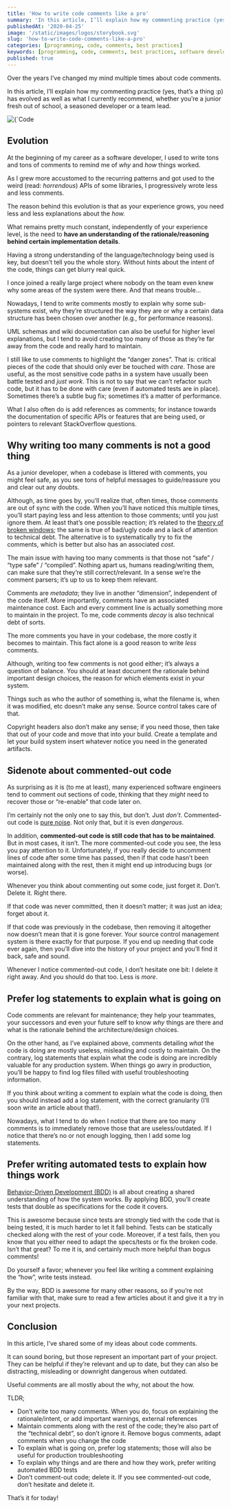 ```yaml
---
title: 'How to write code comments like a pro'
summary: 'In this article, I’ll explain how my commenting practice (yes, that’s a thing :p) has evolved as well as what I currently recommend, whether you’re a junior fresh out of school, a seasoned developer…'
publishedAt: '2020-04-25'
image: '/static/images/logos/storybook.svg'
slug: 'how-to-write-code-comments-like-a-pro'
categories: [programming, code, comments, best practices]
keywords: [programming, code, comments, best practices, software development]
published: true
---
```


Over the years I’ve changed my mind multiple times about code comments.

In this article, I’ll explain how my commenting practice (yes, that’s a thing :p) has evolved as well as what I currently recommend, whether you’re a junior fresh out of school, a seasoned developer or a team lead.

<BlogPostCenteredContent>
  <Image
    alt={`Code comments`}
    src={`/static/images/blog/2020/code-comments.png`}
    width={800}
    height={266}
    priority
  />
</BlogPostCenteredContent>

## Evolution

At the beginning of my career as a software developer, I used to write tons and tons of comments to remind me of _why_ and _how_ things worked.

As I grew more accustomed to the recurring patterns and got used to the weird (read: _horrendous_) APIs of some libraries, I progressively wrote less and less comments.

The reason behind this evolution is that as your experience grows, you need less and less explanations about the _how._

What remains pretty much constant, independently of your experience level, is the need to **have an understanding of the rationale/reasoning behind certain implementation details**.

Having a strong understanding of the language/technology being used is key, but doesn’t tell you the whole story. Without hints about the intent of the code, things can get blurry real quick.

I once joined a really large project where nobody on the team even knew why some areas of the system were there. And that means trouble…

Nowadays, I tend to write comments mostly to explain why some sub-systems exist, why they’re structured the way they are or why a certain data structure has been chosen over another (e.g., for performance reasons).

UML schemas and wiki documentation can also be useful for higher level explanations, but I tend to avoid creating too many of those as they’re far away from the code and really hard to maintain.

I still like to use comments to highlight the “danger zones”. That is: critical pieces of the code that should only ever be touched with _care_. Those are useful, as the most sensitive code paths in a system have usually been battle tested and _just work_. This is not to say that we can’t refactor such code, but it has to be done with care (even if automated tests are in place). Sometimes there’s a subtle bug fix; sometimes it’s a matter of performance.

What I also often do is add references as comments; for instance towards the documentation of specific APIs or features that are being used, or pointers to relevant StackOverflow questions.

## Why writing too many comments is not a good thing

As a junior developer, when a codebase is littered with comments, you might feel safe, as you see tons of helpful messages to guide/reassure you and clear out any doubts.

Although, as time goes by, you’ll realize that, often times, those comments are out of sync with the code. When you’ll have noticed this multiple times, you’ll start paying less and less attention to those comments; until you just ignore them. At least that’s one possible reaction; it’s related to the [theory of broken windows](https://en.wikipedia.org/wiki/Broken_windows_theory); the same is true of bad/ugly code and a lack of attention to technical debt. The alternative is to systematically try to fix the comments, which is better but also has an associated _cost_.

The main issue with having too many comments is that those not “safe” / “type safe” / “compiled”. Nothing apart us, humans reading/writing them, can make sure that they’re still correct/relevant. In a sense we’re the comment parsers; it’s up to us to keep them relevant.

Comments are _metadata_; they live in another “dimension”, independent of the code itself. More importantly, comments have an associated maintenance cost. Each and every comment line is actually something more to maintain in the project. To me, code comments _decay_ is also technical debt of sorts.

The more comments you have in your codebase, the more costly it becomes to maintain. This fact alone is a good reason to write _less_ comments.

Although, writing too few comments is not good either; it’s always a question of balance. You should at least document the rationale behind important design choices, the reason for which elements exist in your system.

Things such as who the author of something is, what the filename is, when it was modified, etc doesn’t make any sense. Source control takes care of that.

Copyright headers also don’t make any sense; if you need those, then take that out of your code and move that into your build. Create a template and let your build system insert whatever notice you need in the generated artifacts.

## Sidenote about commented-out code

As surprising as it is (to me at least), many experienced software engineers tend to comment out sections of code, thinking that they _might_ need to recover those or “re-enable” that code later on.

I’m certainly not the only one to say this, but don’t. Just _don’t_. Commented-out code is [pure noise](https://en.wikipedia.org/wiki/Signal-to-noise_ratio). Not only that, but it is even _dangerous_.

In addition, **commented-out code is still code that has to be maintained**. But in most cases, it isn’t. The more commented-out code you see, the less you pay attention to it. Unfortunately, if you really decide to uncomment lines of code after some time has passed, then if that code hasn’t been maintained along with the rest, then it might end up introducing bugs (or worse).

Whenever you think about commenting out some code, just forget it. Don’t. Delete it. Right there.

If that code was never committed, then it doesn’t matter; it was just an idea; forget about it.

If that code was previously in the codebase, then removing it altogether now doesn’t mean that it is gone forever. Your source control management system is there exactly for that purpose. If you end up needing that code ever again, then you’ll dive into the history of your project and you’ll find it back, safe and sound.

Whenever I notice commented-out code, I don’t hesitate one bit: I delete it right away. And you should do that too. Less is _more_.

## Prefer log statements to explain what is going on

Code comments are relevant for maintenance; they help your teammates, your successors and even your future self to know _why_ things are there and what is the rationale behind the architecture/design choices.

On the other hand, as I’ve explained above, comments detailing _what_ the code is doing are mostly useless, misleading and costly to maintain. On the contrary, log statements that explain what the code is doing are incredibly valuable for any production system. When things go awry in production, you’ll be happy to find log files filled with useful troubleshooting information.

If you think about writing a comment to explain what the code is doing, then you should instead add a log statement, with the correct granularity (I’ll soon write an article about that!).

Nowadays, what I tend to do when I notice that there are too many comments is to immediately remove those that are useless/outdated. If I notice that there’s no or not enough logging, then I add some log statements.

## Prefer writing automated tests to explain how things work

[Behavior-Driven Development (BDD)](https://en.wikipedia.org/wiki/Behavior-driven_development) is all about creating a shared understanding of how the system works. By applying BDD, you’ll create tests that double as specifications for the code it covers.

This is awesome because since tests are strongly tied with the code that is being tested, it is much harder to let it fall behind. Tests can be statically checked along with the rest of your code. Moreover, if a test fails, then you know that you either need to adapt the specs/tests or fix the broken code. Isn’t that great? To me it is, and certainly much more helpful than bogus comments!

Do yourself a favor; whenever you feel like writing a comment explaining the “how”, write tests instead.

By the way, BDD is awesome for many other reasons, so if you’re not familiar with that, make sure to read a few articles about it and give it a try in your next projects.

## Conclusion

In this article, I’ve shared some of my ideas about code comments.

It can sound boring, but those represent an important part of your project. They can be helpful if they’re relevant and up to date, but they can also be distracting, misleading or downright dangerous when outdated.

Useful comments are all mostly about the why, not about the how.

TLDR;

- Don’t write too many comments. When you do, focus on explaining the rationale/intent, or add important warnings, external references
- Maintain comments along with the rest of the code; they’re also part of the “technical debt”, so don’t ignore it. Remove bogus comments, adapt comments when you change the code
- To explain what is going on, prefer log statements; those will also be useful for production troubleshooting
- To explain why things and are there and how they work, prefer writing automated BDD tests
- Don’t comment-out code; delete it. If you see commented-out code, don’t hesitate and delete it.

That’s it for today!

<BlogPostSignature />
